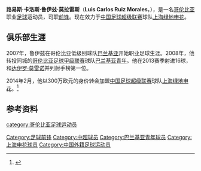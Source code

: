 {{Infobox football biography
| name = 路易斯·卡洛斯·鲁伊兹<br>Luis Carlos Ruiz
| fullname = Luis Carlos Ruiz Morales
| height = {{height|m=1.82|precision=0}}
| birth_date  = {{Birth date and age|1987|1|8}}
| birth_place = [[哥伦比亚|哥伦比亚]][[圣玛尔塔|圣玛尔塔]]
| position = [[前锋_(足球)|前锋]]
| currentclub = [[上海绿地足球俱乐部|上海绿地申花]]
| clubnumber = 9
| youthyears1 = 
| youthclubs1 = 
| years1 = 2007        | clubs1 = [[Barranquilla_F.C.|巴兰基亚]]   | caps1 = 32  | goals1 = 18
| years2 = 2008–2014   | clubs2 = [[巴兰基亚青年|巴兰基亚青年]]               | caps2 = 185 | goals2 = 33
| years3 = 2014–       | clubs3 = [[上海绿地足球俱乐部|上海绿地申花]]  | caps3 = 0 | goals3 = 0
| nationalyears1 =         | nationalteam1 =  | nationalcaps1 =   | nationalgoals1 = 
| pcupdate = 2014年2月28日
}}
{{Spanish name|鲁伊兹|莫拉雷斯}}
'''路易斯·卡洛斯·鲁伊兹·莫拉雷斯'''（'''Luis Carlos Ruiz Morales'''，{{bd|1987年|1月8日|||Ruiz, Luis Carlos}}），是一名[[哥伦比亚|哥伦比亚]]职业[[足球|足球]]运动员，司职[[前锋_(足球)|前锋]]。现在效力于[[中国足球超级联赛|中国足球超级联赛]]球队[[上海绿地足球俱乐部|上海绿地申花]]。

==俱乐部生涯==
2007年，鲁伊兹在哥伦比亚低级别球队[[Barranquilla_F.C.|巴兰基亚]]开始职业足球生涯。2008年，他转投同城的[[哥伦比亚足球甲级联赛|哥伦比亚足球甲级联赛]]球队[[巴兰基亚青年|巴兰基亚青年]]。他在2013赛季射进16球，和[[Dayro_Moreno|达伊罗·莫雷诺]]并列射手榜第一位。

2014年2月，他以300万欧元的身价转会加盟[[中国足球超级联赛|中国足球超级联赛]]球队[[上海绿地足球俱乐部|上海绿地申花]]。<ref>{{cite web|url=http://www.futbolred.com/liga-postobon/noticias/fecha8apertura2014/luis-carlos-ruiz-se-va-al-futbol-de-china/13565387|website=Futbolred.com|language=es|title=Luis Carlos Ruiz se va al fútbol de China|access-date=2014-03-04|archive-date=2014-10-11|archive-url=https://web.archive.org/web/20141011130404/http://www.futbolred.com/liga-postobon/noticias/fecha8apertura2014/luis-carlos-ruiz-se-va-al-futbol-de-china/13565387|dead-url=no}}</ref>

==参考资料==
{{reflist}}
{{2014年中超分类名单上海绿地申花}}

{{DEFAULTSORT:Ruiz, Luis Carlos}}
[[category:哥伦比亚足球运动员|category:哥伦比亚足球运动员]]
[[Category:足球前锋|Category:足球前锋]]
[[Category:中超球员|Category:中超球员]]
[[Category:巴兰基亚青年球员|Category:巴兰基亚青年球员]]
[[Category:上海申花球员|Category:上海申花球员]]
[[Category:中国外籍足球运动员|Category:中国外籍足球运动员]]